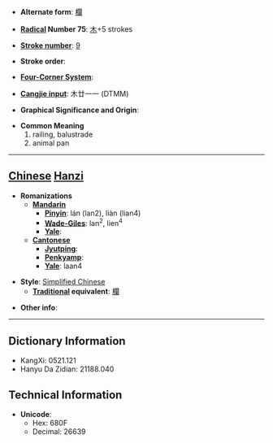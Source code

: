 * '''Alternate form''': [[欄]]

* '''[[Wiktionary:Chinese radical index| Radical]] Number 75''': [[Wiktionary:Chinese radical index 木|木]]+5 strokes

* '''[[Wiktionary:Chinese total strokes index|Stroke number]]''': [[Wiktionary:Chinese total strokes index 9|9]]

* '''Stroke order''': 

* '''[[Wiktionary:Chinese four corner index|Four-Corner System]]''': 

* '''[[Wiktionary:Chinese Cangjie index|Cangjie input]]''': 木廿一一 (DTMM)

* '''Graphical Significance and Origin''': 

* '''Common Meaning'''
*#railing, balustrade
*# animal pan


----

== [[Chinese]] [[Hanzi]] ==

* '''Romanizations'''
** '''[[Mandarin]]'''
*** '''[[Pinyin]]''': lán (lan2), liàn (lian4)
*** '''[[Wade-Giles]]''': lan<sup>2</sup>, lien<sup>4</sup>
*** '''[[Yale]]''': 
** '''[[Cantonese]]'''
*** '''[[Jyutping]]''':
*** '''[[Penkyamp]]''': 
*** '''[[Yale]]''': laan4

* '''Style''': [[Simplified Chinese]] 
** '''[[Traditional Chinese|Traditional]] equivalent''': [[欄]]

* '''Other info''': 

----

== Dictionary Information ==

* KangXi: 0521.121
* Hanyu Da Zidian: 21188.040

== Technical Information ==

* '''Unicode''':
** Hex: 680F
** Decimal: 26639